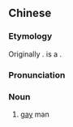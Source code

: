 ==Chinese==
{{zh-forms|gay|man, bloke}}

===Etymology===
Originally {{etyl|yue|zh}}. {{zh-l|基|gei1}} is a {{bor|zh|en|gay||homosexual|nocap=y}}.

===Pronunciation===
{{zh-pron
|m=jīlǎo
|c=gei1 lou2
|cat=n
}}

===Noun===
{{zh-noun}}

# {{lb|zh|neologism}} [[gay]] man